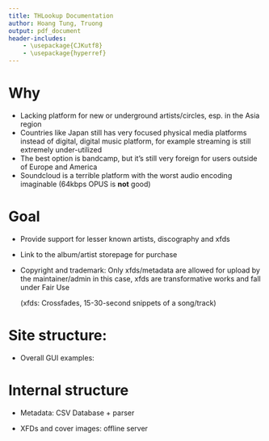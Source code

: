 ```yaml
---
title: THLookup Documentation
author: Hoang Tung, Truong
output: pdf_document
header-includes:
    - \usepackage{CJKutf8}
    - \usepackage{hyperref}
---
```


\tableofcontents

# Why
- Lacking platform for new or underground artists/circles, esp. in the Asia region
- Countries like Japan still has very focused physical media platforms instead of digital, digital music platform, for example streaming is still extremely under-utilized
- The best option is bandcamp, but it's still very foreign for users outside of Europe and America
-  Soundcloud is a terrible platform with the worst audio encoding imaginable (64kbps OPUS is **not** good)

# Goal
- Provide support for lesser known artists, discography and xfds
- Link to the album/artist storepage for purchase
- Copyright and trademark: Only xfds/metadata are allowed for upload by the maintainer/admin in this case, xfds are transformative works and fall under Fair Use


  (xfds: Crossfades, 15-30-second snippets of a song/track)

# Site structure:
- Overall GUI examples:

\begin{tabular}{| l | l | p{0.8\textwidth} |}
\hline
\multicolumn{2}{|c|}{<div> Element} & Comment \\
\hline \hline \hline
\multicolumn{2}{|c|}{wrapper} & \\
\hline
\multicolumn{2}{|c|}{container} &
Setting up the page's skeleton like style, margins, css\\
\hline
\multicolumn{2}{|c|}{navigation} &
Links like official website, Discography summary\\
\hline \hline
entry1 & &
Slide-able background with a secondary color fill for aesthetic.\\
cover & tracklist &
Clean, short and concise presentation with a XFD player\\
metadata & links &
maintainer's/verified user's comment and link to merch and webstore\\
\hline
entry2... & &
In fullscreen mode, 2 entry div can be placed side by side\\
\hline \hline
\multicolumn{2}{|c|}{footer} &
Back to index, legality text\\
\hline
\end{tabular}

# Internal structure
- Metadata: CSV Database + parser

\includegraphics{parsing.png}

- XFDs and cover images: offline server

